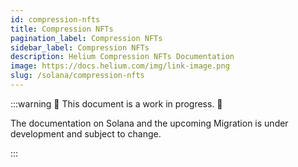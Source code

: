 ```yaml
---
id: compression-nfts
title: Compression NFTs
pagination_label: Compression NFTs
sidebar_label: Compression NFTs
description: Helium Compression NFTs Documentation
image: https://docs.helium.com/img/link-image.png
slug: /solana/compression-nfts
---
```



<LegacyContentBanner />

:::warning 🚧 This document is a work in progress. 🚧

The documentation on Solana and the upcoming Migration is under development and subject to change.

:::
